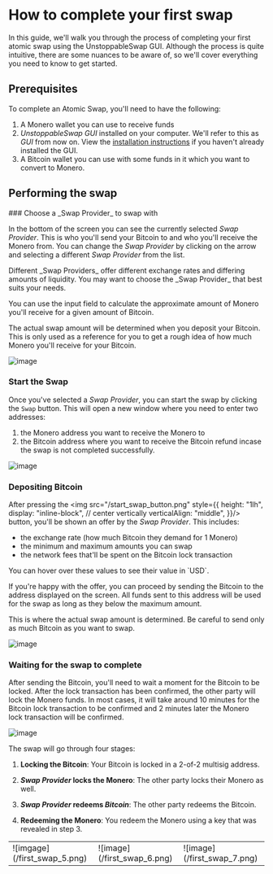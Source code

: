 # How to complete your first swap

In this guide, we'll walk you through the process of completing your first atomic swap using the UnstoppableSwap GUI.
Although the process is quite intuitive, there are some nuances to be aware of, so we'll cover everything you need to know to get started.

## Prerequisites

To complete an Atomic Swap, you'll need to have the following:

1. A Monero wallet you can use to receive funds
2. _UnstoppableSwap GUI_ installed on your computer. 
We'll refer to this as _GUI_ from now on. View the [installation instructions](../getting_started/install_instructions) if you haven't already installed the GUI.
3. A Bitcoin wallet you can use with some funds in it which you want to convert to Monero.

 
## Performing the swap
<Steps>
### Choose a _Swap Provider_ to swap with

In the bottom of the screen you can see the currently selected _Swap Provider_. 
This is who you'll send your Bitcoin to and who you'll receive the Monero from. 
You can change the _Swap Provider_ by clicking on the arrow and selecting a different _Swap Provider_ from the list.


<Callout type="info">
Different _Swap Providers_ offer different exchange rates and differing amounts of liquidity. You may want to choose the _Swap Provider_ that best suits your needs.
</Callout>

You can use the input field to calculate the approximate amount of Monero you'll receive for a given amount of Bitcoin.

<Callout type="info">
The actual swap amount will be determined when you deposit your Bitcoin. 
This is only used as a reference for you to get a rough idea of how much Monero you'll receive for your Bitcoin.
</Callout>

![image](/first_swap_1.png)

### Start the Swap

Once you've selected a _Swap Provider_, you can start the swap by clicking the `Swap` button. 
This will open a new window where you need to enter two addresses:

1. the Monero address you want to receive the Monero to
2. the Bitcoin address where you want to receive the Bitcoin refund incase the swap is not completed successfully. 

![image](/first_swap_2.png)

### Depositing Bitcoin

After pressing the <img src="/start_swap_button.png" style={{
    height: "1lh",
    display: "inline-block",
    // center vertically
    verticalAlign: "middle",
}}/> button, you'll be shown an offer by the _Swap Provider_. This includes:

- the exchange rate (how much Bitcoin they demand for 1 Monero)
- the minimum and maximum amounts you can swap
- the network fees that'll be spent on the Bitcoin lock transaction

<Callout type="info">
You can hover over these values to see their value in `USD`.
</Callout>

If you're happy with the offer, you can proceed by sending the Bitcoin to the address displayed on the screen.
All funds sent to this address will be used for the swap as long as they below the maximum amount.

<Callout type="info">
This is where the actual swap amount is determined.
Be careful to send only as much Bitcoin as you want to swap.
</Callout>

![image](/first_swap_3.png)

### Waiting for the swap to complete

After sending the Bitcoin, you'll need to wait a moment for the Bitcoin to be locked.
After the lock transaction has been confirmed, the other party will lock the Monero funds.
In most cases, it will take around 10 minutes for the Bitcoin lock transaction to be confirmed and 2 minutes later the Monero lock transaction will be confirmed.

![image](/first_swap_4.png)


The swap will go through four stages:

1. **Locking the Bitcoin**:
Your Bitcoin is locked in a 2-of-2 multisig address.

2. **_Swap Provider_ locks the Monero**:
The other party locks their Monero as well.

3. **_Swap Provider_ redeems _Bitcoin_**:
The other party redeems the Bitcoin.

4. **Redeeming the Monero**:
You redeem the Monero using a key that was revealed in step 3.

<table>
  <tr>
    <td>
      ![imgage](/first_swap_5.png)
    </td>
    <td>
      ![image](/first_swap_6.png)
    </td>
    <td>
      ![image](/first_swap_7.png)
    </td>
  </tr>
</table>

</Steps>
